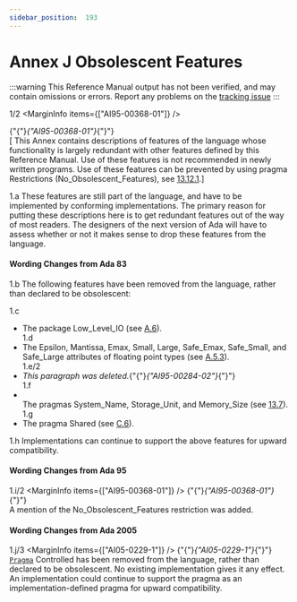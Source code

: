 ```yaml
---
sidebar_position:  193
---
```


# Annex J Obsolescent Features

:::warning
This Reference Manual output has not been verified,
and may contain omissions or errors.
Report any problems on the [tracking issue](https://github.com/ada-lang-io/ada-lang-io/issues/20)
:::


<MarginText>1/2</MarginText>
<MarginInfo items={["AI95-00368-01"]} />
<p>{"{"}<em>{"AI95-00368-01"}</em>{"}"} <br />[ This Annex contains descriptions of features of the language whose functionality is largely redundant with other features defined by this Reference Manual. Use of these features is not recommended in newly written programs. Use of these features can be prevented by using pragma Restrictions (No_Obsolescent_Features), see <a href="../AA-13/AA-13.12#Subclause_13.12.1">13.12.1</a>.] <br /></p>

<MarginText>1.a</MarginText>
<Admonition type="aarm" aarm="ramification" title="Ramification: ">
<strong></strong>These features are still part of the language, and have to be implemented by conforming implementations. The primary reason for putting these descriptions here is to get redundant features out of the way of most readers. The designers of the next version of Ada will have to assess whether or not it makes sense to drop these features from the language. <br /></Admonition>


#### Wording Changes from Ada 83

<MarginText>1.b</MarginText>
<Admonition type="aarm" aarm="note" title="Note: ">
The following features have been removed from the language, rather than declared to be obsolescent: <br /></Admonition>

<MarginText>1.c</MarginText>
<ul>
<li>The package Low_Level_IO (see <a href="../AA-A/AA-A.6">A.6</a>).<br /></li>
<MarginText>1.d</MarginText>
<li>The Epsilon, Mantissa, Emax, Small, Large, Safe_Emax, Safe_Small, and Safe_Large attributes of floating point types (see <a href="../AA-A/AA-A.5#Subclause_A.5.3">A.5.3</a>).<br /></li>
<MarginText>1.e/2</MarginText>
<MarginInfo items={["AI95-00284-02"]} />
<li><em>This paragraph was deleted.</em>{"{"}<em>{"AI95-00284-02"}</em>{"}"} <br /></li>
<MarginText>1.f</MarginText>
<li><br />The pragmas System_Name, Storage_Unit, and Memory_Size (see <a href="../AA-13/AA-13.7">13.7</a>).<br /></li>
<MarginText>1.g</MarginText>
<li>The pragma Shared (see <a href="../AA-C/AA-C.6">C.6</a>). <br /></li>
</ul>
<MarginText>1.h</MarginText>
<Admonition type="aarm" aarm="note" title="Note: ">
Implementations can continue to support the above features for upward compatibility. <br /></Admonition>


#### Wording Changes from Ada 95

<MarginText>1.i/2</MarginText>
<MarginInfo items={["AI95-00368-01"]} />
<Admonition type="aarm" aarm="note" title="Note: ">
{"{"}<em>{"AI95-00368-01"}</em>{"}"} <br />A mention of the No_Obsolescent_Features restriction was added. <br /></Admonition>


#### Wording Changes from Ada 2005

<MarginText>1.j/3</MarginText>
<MarginInfo items={["AI05-0229-1"]} />
<Admonition type="aarm" aarm="note" title="Note: ">
{"{"}<em>{"AI05-0229-1"}</em>{"}"} <br /><code><a href="../AA-2/AA-2.8#S0019">Pragma</a></code> Controlled has been removed from the language, rather than declared to be obsolescent. No existing implementation gives it any effect. An implementation could continue to support the pragma as an implementation-defined pragma for upward compatibility. <br /></Admonition>

